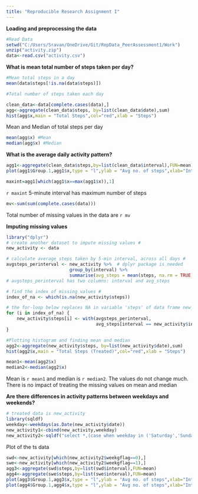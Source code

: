 ```yaml
---
title: "Reproducible Research Assignment I"
---
```


**Loading and preprocessing the data**
```r
#Read Data
setwd("C:/Users/Sravan/OneDrive/Git/RepData_PeerAssessment1/Work")
unzip("activity.zip")
data<-read.csv("activity.csv")
```

**What is mean total number of steps taken per day?**

```r
#Mean total steps in a day
mean(data$steps[!is.na(data$steps)])
```
```r
#Total number of steps taken each day

clean_data<-data[complete.cases(data),]
agg<-aggregate(clean_data$steps, by=list(clean_data$date),sum)
hist(agg$x,main = "Total Steps",col="red",xlab = "Steps")
```

Mean and Median of total steps per day

```r
mean(agg$x) #Mean
median(agg$x) #Median
```

**What is the average daily activity pattern?**

```r
agg1<-aggregate(clean_data$steps,by=list(clean_data$interval),FUN=mean)
plot(agg1$Group.1,agg1$x,type = "l",ylab = "Avg no. of steps",xlab="Interval",main="Average Daily Pattern")
```
```r
maxint=agg1[which(agg1$x==max(agg1$x)),1]
```
`r maxint` 5-minute interval has maximum number of steps

```r
mv<-sum(sum(complete.cases(data)))
```
Total number of missing values in the data are `r mv`



**Imputing missing values**

```r
library("dplyr")
# create another dataset to impute missing values #
new_activity <- data

# calculate average steps taken by 5-min interval, across all days #
avgsteps_perinterval <- new_activity %>%  # dplyr package is needed
                        group_by(interval) %>%
                        summarise(avg_steps = mean(steps, na.rm = TRUE))
# avgsteps_perinterval has two columns: interval and avg_steps

# find the index of missing values #
index_of_na <- which(is.na(new_activity$steps)) 

# the for-loop below replaces NA in variable 'steps' of data frame new_activity (given the index_of_na) with the value of variable 'avg_steps', corresponding to the same interval in both data frames.
for (i in index_of_na) {
    new_activity$steps[i] <- with(avgsteps_perinterval, 
                                  avg_steps[interval == new_activity$interval[i]])
}
```
```r
#Plotting histogram and finding mean and median
agg2<-aggregate(new_activity$steps, by=list(new_activity$date),sum)
hist(agg2$x,main = "Total Steps (Treated)",col="red",xlab = "Steps")
```
```r
mean1<-mean(agg2$x)
median2<-median(agg2$x)
````
Mean is `r mean1` and median is `r median2`. The values do not change much. There
is no impact of treating the missing values on mean and median

**Are there differences in activity patterns between weekdays and weekends?**
```r
# treated data is new_activity
library(sqldf)
weekday<-weekdays(as.Date(new_activity$date))
new_activity1<-cbind(new_activity,weekday)
new_activity2<-sqldf("select *,(case when weekday in ('Saturday','Sunday') then 1 else 0 end) as weekgflag from new_activity1")
````

Plot of the ts data
```r
swd<-new_activity[which(new_activity2$weekgflag==0),]
swe<-new_activity[which(new_activity2$weekgflag==1),]
agg3<-aggregate(swd$steps,by=list(swd$interval),FUN=mean)
agg4<-aggregate(swe$steps,by=list(swe$interval),FUN=mean)
plot(agg3$Group.1,agg3$x,type = "l",ylab = "Avg no. of steps",xlab="Interval",main="Average Daily Pattern Weekday")
plot(agg4$Group.1,agg4$x,type = "l",ylab = "Avg no. of steps",xlab="Interval",main="Average Daily Pattern Weekend")
```





